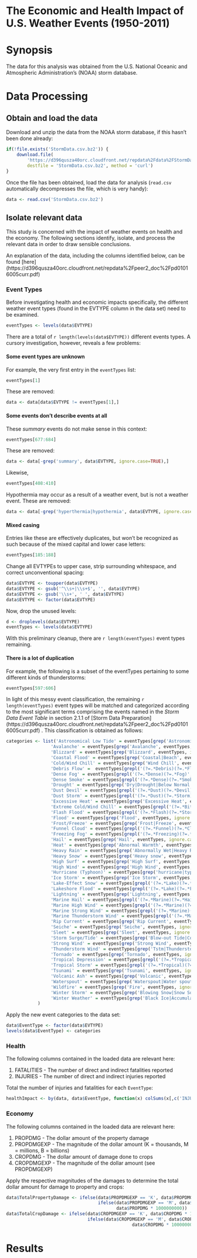 The Economic and Health Impact of U.S. Weather Events (1950-2011)
=================================================================

# Synopsis

The data for this analysis was obtained from the U.S. National Oceanic and
Atmospheric Administration's (NOAA) storm database.

# Data Processing

## Obtain and load the data

Download and unzip the data from the NOAA storm database, if this hasn't been
done already:

```r
if(!file.exists('StormData.csv.bz2')) {
    download.file(
        'https://d396qusza40orc.cloudfront.net/repdata%2Fdata%2FStormData.csv.bz2',
        destfile = 'StormData.csv.bz2', method = 'curl')
}
```

Once the file has been obtained, load the data for analysis (`read.csv` 
automatically decompresses the file, which is very handy):

```r
data <- read.csv('StormData.csv.bz2')
```

## Isolate relevant data

This study is concerned with the impact of weather events on health and the
economy. The following sections identify, isolate, and process the relevant data
in order to draw sensible conclusions.

An explanation of the data, including the columns identified below, can be found
[here]
(https://d396qusza40orc.cloudfront.net/repdata%2Fpeer2_doc%2Fpd01016005curr.pdf)

### Event Types

Before investigating health and economic impacts specifically, the different
weather event types (found in the EVTYPE column in the data set) need to be
examined.

```r
eventTypes <- levels(data$EVTYPE)
```

There are a total of `r length(levels(data$EVTYPE))` different events types. A
cursory investigation, however, reveals a few problems:

#### Some event types are unknown

For example, the very first entry in the `eventTypes` list:

```r
eventTypes[1]
```

These are removed:

```r
data <- data[data$EVTYPE != eventTypes[1],]
```

#### Some events don't describe events at all

These *summary* events do not make sense in this context:

```r
eventTypes[677:684]
```

These are removed:

```r
data <- data[-grep('summary', data$EVTYPE, ignore.case=TRUE),]
```

Likewise,

```r
eventTypes[408:410]
```

Hypothermia may occur as a result of a weather event, but is not a weather
event. These are removed:

```r
data <- data[-grep('hyperthermia|hypothermia', data$EVTYPE, ignore.case=TRUE),]
```

#### Mixed casing

Entries like these are effectively duplicates, but won't be recognized as such
because of the mixed capital and lower case letters:

```r
eventTypes[185:188]
```

Change all EVTYPEs to upper case, strip surrounding whitespace, and correct
unconventional spacing:

```r
data$EVTYPE <- toupper(data$EVTYPE)
data$EVTYPE <- gsub('^\\s+|\\s+$', '', data$EVTYPE)
data$EVTYPE <- gsub('\\s+', ' ', data$EVTYPE)
data$EVTYPE <- factor(data$EVTYPE)
```

Now, drop the unused levels:

```r
d <- droplevels(data$EVTYPE)
eventTypes <- levels(data$EVTYPE)
```

With this preliminary cleanup, there are `r length(eventTypes)` event types
remaining.

#### There is a lot of duplication

For example, the following is a subset of the eventTypes pertaining to some
different kinds of thunderstorms:

```r
eventTypes[597:606]
```

In light of this messy event classification, the remaining
`r length(eventTypes)` event types will be matched and categorized according to
the most significant terms comprising the events named in the *Storm Data Event
Table* in section 2.1.1 of [Storm Data Preparation]
(https://d396qusza40orc.cloudfront.net/repdata%2Fpeer2_doc%2Fpd01016005curr.pdf)
. This classification is obtained as follows:

```r
categories <- list('Astronomical Low Tide' = eventTypes[grep('Astronomical', eventTypes, ignore.case=TRUE)],
                 'Avalanche' = eventTypes[grep('Avalanche', eventTypes, ignore.case=TRUE)],
                 'Blizzard' = eventTypes[grep('Blizzard', eventTypes, ignore.case=TRUE)],
                 'Coastal Flood' = eventTypes[grep('Coastal|Beach', eventTypes, ignore.case=TRUE)],
                 'Cold/Wind Chill' = eventTypes[grep('Wind Chill', eventTypes, ignore.case=TRUE)],
                 'Debris Flow' =  eventTypes[grepl('(?=.*Debris)(?=.*Flow)', eventTypes, perl=TRUE, ignore.case=TRUE)],
                 'Dense Fog' = eventTypes[grepl('(?=.*Dense)(?=.*Fog)', eventTypes, perl=TRUE, ignore.case=TRUE)],
                 'Dense Smoke' = eventTypes[grepl('(?=.*Dense)(?=.*Smoke)', eventTypes, perl=TRUE, ignore.case=TRUE)],
                 'Drought' = eventTypes[grep('Dry|Drought|Below Normal Precipitation', eventTypes, ignore.case=TRUE)],
                 'Dust Devil' = eventTypes[grepl('(?=.*Dust)(?=.*Devil)', eventTypes, perl=TRUE, ignore.case=TRUE)],
                 'Dust Storm' = eventTypes[grepl('(?=.*Dust)(?=.*Storm)', eventTypes, perl=TRUE, ignore.case=TRUE)],
                 'Excessive Heat' = eventTypes[grep('Excessive Heat', eventTypes, ignore.case=TRUE)],
                 'Extreme Cold/Wind Chill' = eventTypes[grepl('(?=.*Bitter)(?=.*Wind)|(?=.*Extreme)(?=.*Wind)', eventTypes, perl=TRUE, ignore.case=TRUE)],
                 'Flash Flood' = eventTypes[grepl('(?=.*Flash)(?=.*Storm)', eventTypes, perl=TRUE, ignore.case=TRUE)],
                 'Flood' = eventTypes[grep('Flood', eventTypes, ignore.case=TRUE)],
                 'Frost/Freeze' = eventTypes[grep('Frost|Freeze', eventTypes, ignore.case=TRUE)],
                 'Funnel Cloud' = eventTypes[grepl('(?=.*Funnel)(?=.*Cloud)', eventTypes, perl=TRUE, ignore.case=TRUE)],
                 'Freezing Fog' = eventTypes[grepl('(?=.*Freezing)(?=.*Fog)', eventTypes, perl=TRUE, ignore.case=TRUE)], 
                 'Hail' = eventTypes[grep('Hail', eventTypes, ignore.case=TRUE)], 
                 'Heat' = eventTypes[grep('Abnormal Warmth', eventTypes, ignore.case=TRUE)], 
                 'Heavy Rain' = eventTypes[grep('Abnormally Wet|Heavy Rain', eventTypes, ignore.case=TRUE)],
                 'Heavy Snow' = eventTypes[grep('Heavy snow', eventTypes, ignore.case=TRUE)], 
                 'High Surf' = eventTypes[grep('High Surf', eventTypes, ignore.case=TRUE)], 
                 'High Wind' = eventTypes[grep('High Wind', eventTypes, ignore.case=TRUE)],  
                 'Hurricane (Typhoon)' = eventTypes[grep('hurricane|typhoon', eventTypes, ignore.case=TRUE)],   
                 'Ice Storm' = eventTypes[grep('Ice Storm', eventTypes, ignore.case=TRUE)],   
                 'Lake-Effect Snow' = eventTypes[grepl('(?=.*Lake)(?=.*Snow)', eventTypes, perl=TRUE, ignore.case=TRUE)],
                 'Lakeshore Flood' = eventTypes[grepl('(?=.*Lake)(?=.*Flood)', eventTypes, perl=TRUE, ignore.case=TRUE)],
                 'Lightning' = eventTypes[grep('Lightning', eventTypes, ignore.case=TRUE)],   
                 'Marine Hail' = eventTypes[grepl('(?=.*Marine)(?=.*Hail)', eventTypes, perl=TRUE, ignore.case=TRUE)],
                 'Marine High Wind' = eventTypes[grepl('(?=.*Marine)(?=.*High)(?=.*Wind)', eventTypes, perl=TRUE, ignore.case=TRUE)],
                 'Marine Strong Wind' = eventTypes[grepl('(?=.*Marine)(?=.*Strong)(?=.*Wind)', eventTypes, perl=TRUE, ignore.case=TRUE)],
                 'Marine Thunderstorm Wind' = eventTypes[grepl('(?=.*Marine)(?=.*Thunderstorm)(?=.*Wind)', eventTypes, perl=TRUE, ignore.case=TRUE)],
                 'Rip Current' = eventTypes[grep('Rip Current', eventTypes, ignore.case=TRUE)], 
                 'Seiche' = eventTypes[grep('Seiche', eventTypes, ignore.case=TRUE)],  
                 'Sleet' = eventTypes[grep('Sleet', eventTypes, ignore.case=TRUE)],  
                 'Storm Surge/Tide' = eventTypes[grep('Blow-out Tide|Coastalstorm|Coastal Storm', eventTypes, ignore.case=TRUE)],
                 'Strong Wind' = eventTypes[grep('Strong Wind', eventTypes, ignore.case=TRUE)],  
                 'Thunderstorm Wind' = eventTypes[grep('Tstm|Thunderstorm', eventTypes, ignore.case=TRUE)],  
                 'Tornado' = eventTypes[grep('Tornado', eventTypes, ignore.case=TRUE)],  
                 'Tropical Depression' = eventTypes[grepl('(?=.*Tropical)(?=.*Depression)', eventTypes, perl=TRUE, ignore.case=TRUE)],
                 'Tropical Storm' = eventTypes[grepl('(?=.*Tropical)(?=.*Storm)', eventTypes, perl=TRUE, ignore.case=TRUE)],
                 'Tsunami' = eventTypes[grep('Tsunami', eventTypes, ignore.case=TRUE)],  
                 'Volcanic Ash' = eventTypes[grep('Volcanic', eventTypes, ignore.case=TRUE)],  
                 'Waterspout' = eventTypes[grep('Waterspout|Water spout', eventTypes, ignore.case=TRUE)],  
                 'Wildfire' = eventTypes[grep('Fire', eventTypes, ignore.case=TRUE)],  
                 'Winter Storm' = eventTypes[grep('Blowing Snow|Snow Squalls', eventTypes, ignore.case=TRUE)],   
                 'Winter Weather' = eventTypes[grep('Black Ice|Accumulated Snow', eventTypes, ignore.case=TRUE)]
            )
```


Apply the new event categories to the data set:

```r
data$EventType <- factor(data$EVTYPE)
levels(data$EventType) <- categories
```

### Health

The following columns contained in the loaded data are relevant here:

1. FATALITIES - The number of direct and indirect fatalities reported
2. INJURIES - The number of direct and indirect injuries reported

Total the number of injuries and fatalities for each `EventType`:

```r
healthImpact <- by(data, data$EventType, function(x) colSums(x[,c('INJURIES', 'FATALITIES')]))
```

### Economy

The following columns contained in the loaded data are relevant here:

1. PROPDMG - The dollar amount of the property damage
2. PROPDMGEXP - The magnitude of the dollar amount (K = thousands,
M = millions, B = billions)
3. CROPDMG - The dollar amount of damage done to crops
4. CROPDMGEXP - The magnitude of the dollar amount (see PROPDMGEXP) 

Apply the respective magnitudes of the damages to determine the total dollar
amount for damage to property and crops:

```r
data$TotalPropertyDamage <- ifelse(data$PROPDMGEXP == 'K', data$PROPDMG * 1000,
                                   ifelse(data$PROPDMGEXP == 'M', data$PROPDMG * 1000000,
                                          data$PROPDMG * 1000000000))
data$TotalCropDamage <- ifelse(data$CROPDMGEXP == 'K', data$CROPDMG * 1000,
                               ifelse(data$CROPDMGEXP == 'M', data$CROPDMG * 1000000,
                                                data$CROPDMG * 1000000000))

```

# Results


